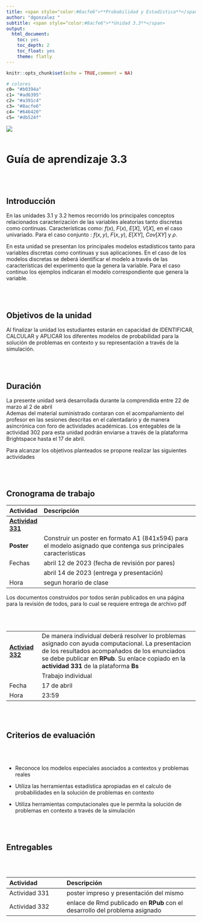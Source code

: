 ```yaml
---
title: <span style="color:#8acfe6">**Probabilidad y Estadística**</span>
author: "dgonzalez "
subtitle: <span style="color:#8acfe6">**Unidad 3.3**</span> 
output:
  html_document:
    toc: yes
    toc_depth: 2
    toc_float: yes
    theme: flatly
---
```


```r
knitr::opts_chunk$set(echo = TRUE,comment = NA)

# colores
c0= "#b0394a"
c1= "#ad6395"
c2= "#a391c4"
c3= "#8acfe6"
c4= "#646420"
c5= "#db524f"

```



![](img/banner3.png)
<br/><br/>


# **Guía de aprendizaje 3.3**

<br/><br/>

## **Introducción**

En las unidades 3.1 y 3.2 hemos recorrido los principales conceptos relacionados caracterización de las variables aleatorias tanto discretas como continuas.  Características como:  $f(x)$, $F(x)$, $E[X]$, $V[X]$, en el caso univariado. Para el caso conjunto : $f(x,y)$, $F(x,y)$, $E[XY]$, $Cov[XY]$  y  $\rho$. 

En esta unidad se presentan los principales modelos estadísticos tanto para variables discretas como continuas y sus aplicaciones. En el caso de los modelos discretas se deberá identificar el modelo a través de  las características del experimento que la genera la variable. Para el caso continuo los ejemplos indicaran el modelo correspondiente que genera la variable.


<br/><br/>

## **Objetivos de la unidad**

Al finalizar la unidad los estudiantes estarán  en  capacidad de  IDENTIFICAR, CALCULAR y APLICAR los diferentes modelos de probabilidad para la solución de problemas en contexto  y su representación a través de la simulación.

<br/><br/>

## **Duración**

La presente  unidad será desarrollada durante la comprendida entre 22 de marzo  al 2 de abril      
Ademas del material suministrado  contaran con el acompañamiento del profesor en las  sesiones descritas en el calentadario y de manera asincrónica con  foro de actividades académicas. Los entegables  de la actividad 302 para esta unidad podrán enviarse a través de la plataforma Brightspace hasta el  17 de abril.

Para alcanzar los objetivos planteados se propone realizar las siguientes actividades

<br/><br/>

## **Cronograma de trabajo**


|Actividad        | Descripción                                                             | 
|:----------------|:------------------------------------------------------------------------|
|[**Actividad 331**](https://dgonxalex80.github.io/sitioweb00520231.io/Actividad331.html)   |            |    
|**Poster**       | Construir un poster en formato A1 (841x594)  para el modelo asignado que contenga sus principales características   |
|Fechas           | abril  12 de 2023 (fecha de revisión por pares)                         |            
|                 | abril 14 de 2023 (entrega y presentación)                               |
|Hora             | segun horario de clase                                                  |


Los documentos construidos por todos serán publicados en una página para la revisión de todos, para lo cual se requiere entrega de archivo pdf

<br/><br/>

|                |                                                                         | 
|:---------------|:------------------------------------------------------------------------|
|[**Activiad 332**](https://dgonxalex80.github.io/sitioweb00520231.io/Actividad332.html) | De manera individual deberá resolver lo problemas asignado   con ayuda computacional. La presentacion de los resultados acompañados de los enunciados se debe publicar en **RPub**. Su enlace copiado en la **actividad 331** de la plataforma **Bs**                                         |
|               | Trabajo individual                                                      |
|Fecha          | 17 de abril                                                             |
|Hora           | 23:59                                                                   |

<br/><br/>

## **Criterios de evaluación**

<br/><br/>


* Reconoce los modelos especiales asociados a contextos  y problemas reales

* Utiliza las herramientas estadística apropiadas en el calculo de probabilidades en la solución de problemas en contexto

* Utiliza herramientas computacionales que le permita  la solución de problemas en contexto a través de la simulación
	
<br/><br/>

## **Entregables** 

<br/><br/>

|Actividad      | Descripción                      | 
|:--------------|:---------------------------------|
|Actividad 331  | poster impreso y presentación del mismo |
|Actividad 332  | enlace de Rmd publicado en **RPub** con el desarrollo del problema asignado |


<br/><br/><br/><br/>
